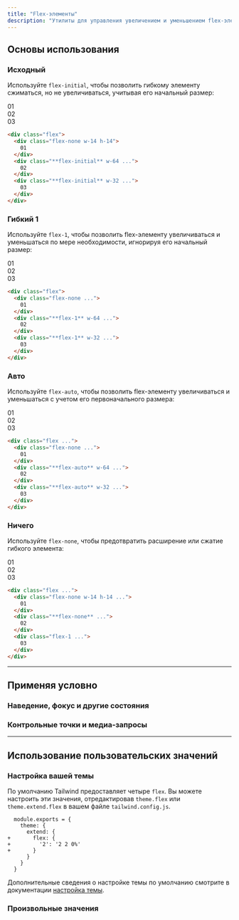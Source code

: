 ```yaml
---
title: "Flex-элементы"
description: "Утилиты для управления увеличением и уменьшением flex-элементов."
---
```




## Основы использования

### Исходный

Используйте `flex-initial`, чтобы позволить гибкому элементу сжиматься, но не увеличиваться, учитывая его начальный размер:

<Example resizable>
  <div class="mt-2 flex gap-4 text-white text-sm font-bold font-mono leading-6 bg-stripes-blue rounded-lg">
    <div class="p-4 flex-none w-14 h-14 rounded-lg flex items-center justify-center bg-blue-300">01</div>
    <div class="p-4 flex-initial w-24 sm:w-64 rounded-lg flex items-center justify-center bg-blue-500 shadow-lg">02</div>
    <div class="p-4 flex-initial w-14 sm:w-32 rounded-lg flex items-center justify-center bg-blue-500 shadow-lg">03</div>
  </div>
</Example>

```html
<div class="flex">
  <div class="flex-none w-14 h-14">
    01
  </div>
  <div class="**flex-initial** w-64 ...">
    02
  </div>
  <div class="**flex-initial** w-32 ...">
    03
  </div>
</div>
```

### Гибкий 1

Используйте `flex-1`, чтобы позволить flex-элементу увеличиваться и уменьшаться по мере необходимости, игнорируя его начальный размер:

<Example resizable>
  <div class="mt-2 flex gap-4 text-white text-sm font-bold font-mono leading-6 bg-stripes-pink rounded-lg">
    <div class="p-4 flex-none w-14 h-14 rounded-lg flex items-center justify-center bg-pink-300">01</div>
    <div class="p-4 flex-1 w-64 rounded-lg flex items-center justify-center bg-pink-500 shadow-lg">02</div>
    <div class="p-4 flex-1 w-32 rounded-lg flex items-center justify-center bg-pink-500 shadow-lg">03</div>
  </div>
</Example>

```html
<div class="flex">
  <div class="flex-none ...">
    01
  </div>
  <div class="**flex-1** w-64 ...">
    02
  </div>
  <div class="**flex-1** w-32 ...">
    03
  </div>
</div>
```

### Авто

Используйте `flex-auto`, чтобы позволить flex-элементу увеличиваться и уменьшаться с учетом его первоначального размера:

<Example resizable>
  <div class="mt-2 flex gap-4 text-white text-sm font-bold font-mono leading-6 bg-stripes-violet rounded-lg">
    <div class="p-4 flex-none w-14 h-14 rounded-lg flex items-center justify-center bg-violet-300">01</div>
    <div class="p-4 flex-auto w-64 rounded-lg flex items-center justify-center bg-violet-500 shadow-lg">02</div>
    <div class="p-4 flex-auto w-32 rounded-lg flex items-center justify-center bg-violet-500 shadow-lg">03</div>
  </div>
</Example>

```html
<div class="flex ...">
  <div class="flex-none ...">
    01
  </div>
  <div class="**flex-auto** w-64 ...">
    02
  </div>
  <div class="**flex-auto** w-32 ...">
    03
  </div>
</div>
```

### Ничего

Используйте `flex-none`, чтобы предотвратить расширение или сжатие гибкого элемента:

<Example resizable>
  <div class="flex gap-4 text-white text-sm font-bold font-mono leading-6 bg-stripes-indigo rounded-lg">
    <div class="flex-none last:pr-8 sm:last:pr-0">
      <div class="p-4 w-14 h-14 rounded-lg flex items-center justify-center bg-indigo-300">
        01
      </div>
    </div>
    <div class="flex-none last:pr-8 sm:last:pr-0">
      <div class="p-4 w-72 rounded-lg flex items-center justify-center bg-indigo-500 shadow-lg">
        02
      </div>
    </div>
    <div class="flex-none flex-1 last:pr-8 sm:last:pr-0">
      <div class="p-4 rounded-lg flex items-center justify-center bg-indigo-300">
        03
      </div>
    </div>
  </div>
</Example>

```html
<div class="flex ...">
  <div class="flex-none w-14 h-14 ...">
    01
  </div>
  <div class="**flex-none** ...">
    02
  </div>
  <div class="flex-1 ...">
    03
  </div>
</div>
```

---

## <Heading ignore>Применяя условно</Heading>

### <Heading ignore>Наведение, фокус и другие состояния</Heading>

<HoverFocusAndOtherStates defaultClass="flex-none" featuredClass="flex-1" />

### <Heading ignore>Контрольные точки и медиа-запросы</Heading>

<BreakpointsAndMediaQueries defaultClass="flex-none" featuredClass="flex-1" />

---

## Использование пользовательских значений

### Настройка вашей темы

По умолчанию Tailwind предоставляет четыре `flex`. Вы можете настроить эти значения, отредактировав `theme.flex` или `theme.extend.flex` в вашем файле `tailwind.config.js`.

```diff-js tailwind.config.js
  module.exports = {
    theme: {
      extend: {
+       flex: {
+         '2': '2 2 0%'
+       }
      }
    }
  }
```

Дополнительные сведения о настройке темы по умолчанию смотрите в документации [настройка темы](/docs/theme#customizing-the-default-theme).

### Произвольные значения

<ArbitraryValues property="flex" featuredClass="flex-[2_2_0%]" />
